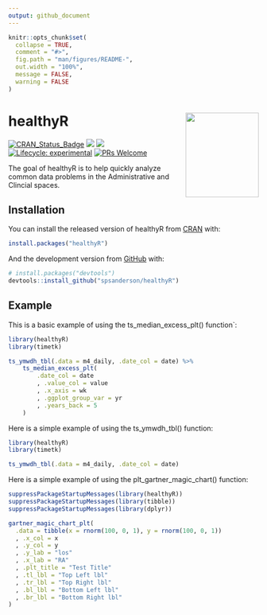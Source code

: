 ```yaml
---
output: github_document
---
```


<!-- README.md is generated from README.Rmd. Please edit that file -->

```r
knitr::opts_chunk$set(
  collapse = TRUE,
  comment = "#>",
  fig.path = "man/figures/README-",
  out.width = "100%",
  message = FALSE,
  warning = FALSE
)
```

# healthyR <img src="man/figures/healthyR_2.png" width="147" height="170" align="right" />

<!-- badges: start -->
[![CRAN_Status_Badge](http://www.r-pkg.org/badges/version/healthyR)](https://cran.r-project.org/package=healthyR)
![](https://cranlogs.r-pkg.org/badges/healthyR)
![](https://cranlogs.r-pkg.org/badges/grand-total/healthyR)
[![Lifecycle: experimental](https://img.shields.io/badge/lifecycle-experimental-orange.svg)](https://lifecycle.r-lib.org/articles/stages.html##experimental)
[![PRs Welcome](https://img.shields.io/badge/PRs-welcome-brightgreen.svg?style=flat-square)](https://makeapullrequest.com)
<!-- badges: end -->

The goal of healthyR is to help quickly analyze common data problems in the Administrative and Clincial spaces.

## Installation

You can install the released version of healthyR from [CRAN](https://CRAN.R-project.org) with:

``` r
install.packages("healthyR")
```

And the development version from [GitHub](https://github.com/) with:

``` r
# install.packages("devtools")
devtools::install_github("spsanderson/healthyR")
```
## Example

This is a basic example of using the ts_median_excess_plt() function`:

```r
library(healthyR)
library(timetk)

ts_ymwdh_tbl(.data = m4_daily, .date_col = date) %>%
    ts_median_excess_plt(
        .date_col = date
        , .value_col = value
        , .x_axis = wk
        , .ggplot_group_var = yr
        , .years_back = 5
    )
```

Here is a simple example of using the ts_ymwdh_tbl() function:

```r
library(healthyR)
library(timetk)

ts_ymwdh_tbl(.data = m4_daily, .date_col = date)
```


Here is a simple example of using the plt_gartner_magic_chart() function:
```r

suppressPackageStartupMessages(library(healthyR))
suppressPackageStartupMessages(library(tibble))
suppressPackageStartupMessages(library(dplyr))

gartner_magic_chart_plt(
  .data = tibble(x = rnorm(100, 0, 1), y = rnorm(100, 0, 1))
  , .x_col = x
  , .y_col = y
  , .y_lab = "los"
  , .x_lab = "RA"
  , .plt_title = "Test Title"
  , .tl_lbl = "Top Left lbl"
  , .tr_lbl = "Top Right lbl"
  , .bl_lbl = "Bottom Left lbl"
  , .br_lbl = "Bottom Right lbl"
)

```
